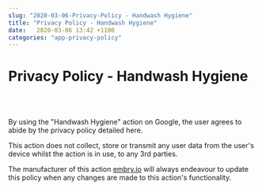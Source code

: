 ```yaml
---
slug: "2020-03-06-Privacy-Policy - Handwash Hygiene"
title: "Privacy Policy - Handwash Hygiene"
date:   2020-03-06 13:42 +1100
categories: "app-privacy-policy"
---
```


# Privacy Policy - Handwash Hygiene
<br/>
<br/>

By using the "Handwash Hygiene" action on Google, the user agrees to abide by the privacy policy detailed here.

This action does not collect, store or transmit any user data from the user's device whilst the action is in use, to any 3rd parties.

The manufacturer of this action [embry.io](http://embry.io) will always endeavour to update this policy when any changes are made to this action's functionality.